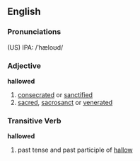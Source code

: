 ==English==
===Pronunciations===
(US) IPA: /ˈhæloʊd/

===Adjective===
'''hallowed'''
# [[consecrated]] or [[sanctified]]
# [[sacred]], [[sacrosanct]] or [[venerated]]

===Transitive Verb===
'''hallowed'''
# past tense and past participle of [[hallow]]